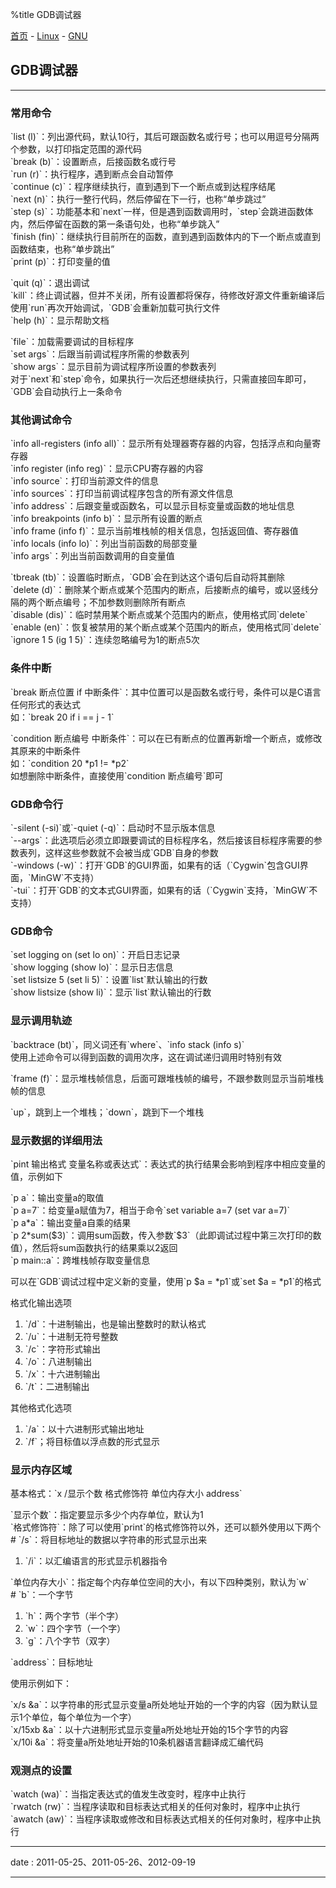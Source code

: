 %title GDB调试器

[[../../../index|首页]] - [[../index|Linux]] - [[index|GNU]]
==GDB调试器==
----
===常用命令===
`list (l)`：列出源代码，默认10行，其后可跟函数名或行号；也可以用逗号分隔两个参数，以打印指定范围的源代码<br>
`break (b)`：设置断点，后接函数名或行号<br>
`run (r)`：执行程序，遇到断点会自动暂停<br>
`continue (c)`：程序继续执行，直到遇到下一个断点或到达程序结尾<br>
`next (n)`：执行一整行代码，然后停留在下一行，也称“单步跳过”<br>
`step (s)`：功能基本和`next`一样，但是遇到函数调用时，`step`会跳进函数体内，然后停留在函数的第一条语句处，也称“单步跳入”<br>
`finish (fin)`：继续执行目前所在的函数，直到遇到函数体内的下一个断点或直到函数结束，也称“单步跳出”<br>
`print (p)`：打印变量的值

`quit (q)`：退出调试<br>
`kill`：终止调试器，但并不关闭，所有设置都将保存，待修改好源文件重新编译后使用`run`再次开始调试，`GDB`会重新加载可执行文件<br>
`help (h)`：显示帮助文档

`file`：加载需要调试的目标程序<br>
`set args`：后跟当前调试程序所需的参数表列<br>
`show args`：显示目前为调试程序所设置的参数表列<br>

对于`next`和`step`命令，如果执行一次后还想继续执行，只需直接回车即可，`GDB`会自动执行上一条命令

===其他调试命令===
`info all-registers (info all)`：显示所有处理器寄存器的内容，包括浮点和向量寄存器<br>
`info register (info reg)`：显示CPU寄存器的内容<br>
`info source`：打印当前源文件的信息<br>
`info sources`：打印当前调试程序包含的所有源文件信息<br>
`info address`：后跟变量或函数名，可以显示目标变量或函数的地址信息<br>
`info breakpoints (info b)`：显示所有设置的断点<br>

`info frame (info f)`：显示当前堆栈帧的相关信息，包括返回值、寄存器值<br>
`info locals (info lo)`：列出当前函数的局部变量<br>
`info args`：列出当前函数调用的自变量值 

`tbreak (tb)`：设置临时断点，`GDB`会在到达这个语句后自动将其删除<br>
`delete (d)`：删除某个断点或某个范围内的断点，后接断点的编号，或以竖线分隔的两个断点编号；不加参数则删除所有断点<br>
`disable (dis)`：临时禁用某个断点或某个范围内的断点，使用格式同`delete`<br>
`enable (en)`：恢复被禁用的某个断点或某个范围内的断点，使用格式同`delete`<br>
`ignore 1 5 (ig 1 5)`：连续忽略编号为1的断点5次

===条件中断===
`break 断点位置 if 中断条件`：其中位置可以是函数名或行号，条件可以是C语言任何形式的表达式<br>
如：`break 20 if i == j - 1`

`condition 断点编号 中断条件`：可以在已有断点的位置再新增一个断点，或修改其原来的中断条件<br>
如：`condition 20 *p1 != *p2`<br>
如想删除中断条件，直接使用`condition 断点编号`即可

===GDB命令行===
`-silent (-si)`或`-quiet (-q)`：启动时不显示版本信息<br>
`--args`：此选项后必须立即跟要调试的目标程序名，然后接该目标程序需要的参数表列，这样这些参数就不会被当成`GDB`自身的参数<br>
`-windows (-w)`：打开`GDB`的GUI界面，如果有的话（`Cygwin`包含GUI界面，`MinGW`不支持）<br>
`-tui`：打开`GDB`的文本式GUI界面，如果有的话（`Cygwin`支持，`MinGW`不支持）<br>

===GDB命令===
`set logging on (set lo on)`：开启日志记录<br>
`show logging (show lo)`：显示日志信息<br>
`set listsize 5 (set li 5)`：设置`list`默认输出的行数<br>
`show listsize (show li)`：显示`list`默认输出的行数

===显示调用轨迹===
`backtrace (bt)`，同义词还有`where`、`info stack (info s)`<br>
使用上述命令可以得到函数的调用次序，这在调试递归调用时特别有效

`frame (f)`：显示堆栈帧信息，后面可跟堆栈帧的编号，不跟参数则显示当前堆栈帧的信息

`up`，跳到上一个堆栈；`down`，跳到下一个堆栈

===显示数据的详细用法===
`pint 输出格式 变量名称或表达式`：表达式的执行结果会影响到程序中相应变量的值，示例如下

`p a`：输出变量a的取值<br>
`p a=7`：给变量a赋值为7，相当于命令`set variable a=7 (set var a=7)`<br>
`p a*a`：输出变量a自乘的结果<br>
`p 2*sum($3)`：调用sum函数，传入参数`$3`（此即调试过程中第三次打印的数值），然后将sum函数执行的结果乘以2返回<br>
`p main::a`：跨堆栈帧存取变量信息

可以在`GDB`调试过程中定义新的变量，使用`p $a = *p1`或`set $a = *p1`的格式

格式化输出选项

# `/d`：十进制输出，也是输出整数时的默认格式
# `/u`：十进制无符号整数
# `/c`：字符形式输出
# `/o`：八进制输出
# `/x`：十六进制输出
# `/t`：二进制输出

其他格式化选项

# `/a`：以十六进制形式输出地址
# `/f`；将目标值以浮点数的形式显示

===显示内存区域===
基本格式：`x /显示个数 格式修饰符 单位内存大小 address`

`显示个数`：指定要显示多少个内存单位，默认为1<br>
`格式修饰符`：除了可以使用`print`的格式修饰符以外，还可以额外使用以下两个<br>
# `/s`：将目标地址的数据以字符串的形式显示出来
# `/i`：以汇编语言的形式显示机器指令
`单位内存大小`：指定每个内存单位空间的大小，有以下四种类别，默认为`w`<br>
# `b`：一个字节
# `h`：两个字节（半个字）
# `w`：四个字节（一个字）
# `g`：八个字节（双字）
`address`：目标地址

使用示例如下：

`x/s &a`：以字符串的形式显示变量a所处地址开始的一个字的内容（因为默认显示1个单位，每个单位为一个字）<br>
`x/15xb &a`：以十六进制形式显示变量a所处地址开始的15个字节的内容<br>
`x/10i &a`：将变量a所处地址开始的10条机器语言翻译成汇编代码

===观测点的设置===
`watch (wa)`：当指定表达式的值发生改变时，程序中止执行<br>
`rwatch (rw)`：当程序读取和目标表达式相关的任何对象时，程序中止执行<br>
`awatch (aw)`：当程序读取或修改和目标表达式相关的任何对象时，程序中止执行
----
<red>date</red> : 2011-05-25、2011-05-26、2012-09-19
----
